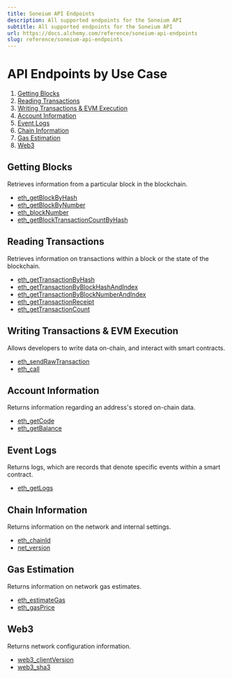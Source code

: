 ```yaml
---
title: Soneium API Endpoints
description: All supported endpoints for the Soneium API
subtitle: All supported endpoints for the Soneium API
url: https://docs.alchemy.com/reference/soneium-api-endpoints
slug: reference/soneium-api-endpoints
---
```


# API Endpoints by Use Case

1. [Getting Blocks](#getting-blocks)
2. [Reading Transactions](#reading-transactions)
3. [Writing Transactions & EVM Execution](#writing-transactions--evm-execution)
4. [Account Information](#account-information)
5. [Event Logs](#event-logs)
6. [Chain Information](#chain-information)
7. [Gas Estimation](#gas-estimation)
8. [Web3](#web3)

## Getting Blocks

Retrieves information from a particular block in the blockchain.

* [eth\_getBlockByHash](/reference/eth-getblockbyhash)
* [eth\_getBlockByNumber](/reference/eth-getblockbynumber)
* [eth\_blockNumber](/reference/eth-blocknumber)
* [eth\_getBlockTransactionCountByHash](/reference/eth-getblocktransactioncountbyhash)

## Reading Transactions

Retrieves information on transactions within a block or the state of the blockchain.

* [eth\_getTransactionByHash](/reference/eth-gettransactionbyhash)
* [eth\_getTransactionByBlockHashAndIndex](/reference/eth-gettransactionbyblockhashandindex)
* [eth\_getTransactionByBlockNumberAndIndex](/reference/eth-gettransactionbyblocknumberandindex)
* [eth\_getTransactionReceipt](/reference/eth-gettransactionreceipt)
* [eth\_getTransactionCount](/reference/eth-gettransactioncount)

## Writing Transactions & EVM Execution

Allows developers to write data on-chain, and interact with smart contracts.

* [eth\_sendRawTransaction](/reference/eth-sendrawtransaction)
* [eth\_call](/reference/eth-call)

## Account Information

Returns information regarding an address's stored on-chain data.

* [eth\_getCode](/reference/eth-getcode)
* [eth\_getBalance](/reference/eth-getbalance)

## Event Logs

Returns logs, which are records that denote specific events within a smart contract.

* [eth\_getLogs](/reference/eth-getlogs)

## Chain Information

Returns information on the network and internal settings.

* [eth\_chainId](/reference/eth-chainid)
* [net\_version](/reference/net-version)

## Gas Estimation

Returns information on network gas estimates.

* [eth\_estimateGas](/reference/eth-estimategas)
* [eth\_gasPrice](/reference/eth-gasprice)

## Web3

Returns network configuration information.

* [web3\_clientVersion](/reference/web3-clientversion)
* [web3\_sha3](/reference/web3-sha3)

